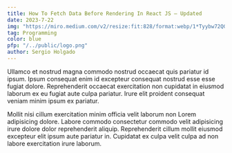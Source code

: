 ```yaml
---
title: How To Fetch Data Before Rendering In React JS — Updated
date: 2023-7-22
img: "https://miro.medium.com/v2/resize:fit:828/format:webp/1*Tyybw72QGQiowoUb3iCwpA.png"
tag: Programming
color: blue
pfp: "/../public/logo.png"
author: Sergio Holgado
---
```


Ullamco et nostrud magna commodo nostrud occaecat quis pariatur id ipsum. Ipsum
consequat enim id excepteur consequat nostrud esse esse fugiat dolore.
Reprehenderit occaecat exercitation non cupidatat in eiusmod laborum ex eu
fugiat aute culpa pariatur. Irure elit proident consequat veniam minim ipsum ex
pariatur.
 
Mollit nisi cillum exercitation minim officia velit laborum non Lorem
adipisicing dolore. Labore commodo consectetur commodo velit adipisicing irure
dolore dolor reprehenderit aliquip. Reprehenderit cillum mollit eiusmod
excepteur elit ipsum aute pariatur in. Cupidatat ex culpa velit culpa ad non
labore exercitation irure laborum.